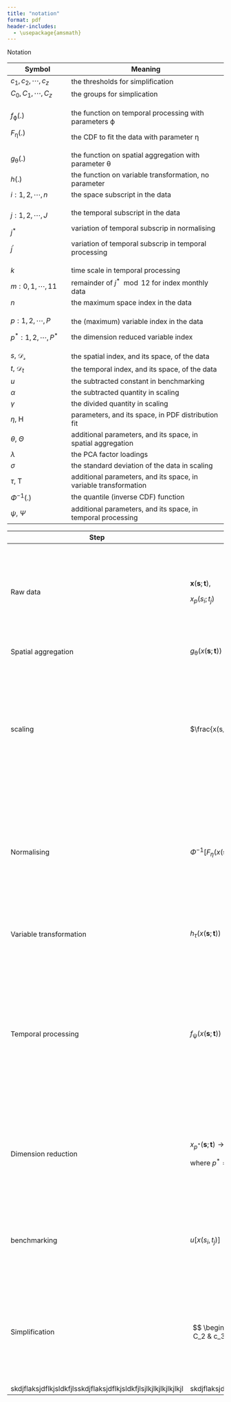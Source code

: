 ```yaml
---
title: "notation"
format: pdf
header-includes:
  - \usepackage{amsmath}
---
```


Notation

+---------------------------+-----------------------------------------------------------------------+
| Symbol                    | Meaning                                                               |
+===========================+=======================================================================+
| $c_1, c_2, \cdots, c_z$   | the thresholds for simplification                                     |
+---------------------------+-----------------------------------------------------------------------+
| $C_0, C_1, \cdots, C_z$   | the groups for simplication                                           |
+---------------------------+-----------------------------------------------------------------------+
| $f_{\mathcal{\phi}}(.)$   | the function on temporal processing with parameters $\mathcal{\phi}$  |
|                           |                                                                       |
| $F_{\mathcal{\eta}}(.)$   | the CDF to fit the data with parameter $\mathcal{\eta}$               |
+---------------------------+-----------------------------------------------------------------------+
| $g_{\mathcal{\theta}}(.)$ | the function on spatial aggregation with parameter $\mathcal{\theta}$ |
+---------------------------+-----------------------------------------------------------------------+
| $h(.)$                    | the function on variable transformation, no parameter                 |
+---------------------------+-----------------------------------------------------------------------+
| $i: 1, 2, \cdots, n$      | the space subscript in the data                                       |
+---------------------------+-----------------------------------------------------------------------+
| $j: 1, 2, \cdots, J$      | the temporal subscript in the data                                    |
|                           |                                                                       |
| $j^*$                     | variation of temporal subscrip in normalising                         |
|                           |                                                                       |
| $j^\prime$                | variation of temporal subscrip in temporal processing                 |
+---------------------------+-----------------------------------------------------------------------+
| $k$                       | time scale in temporal processing                                     |
+---------------------------+-----------------------------------------------------------------------+
| $m: 0, 1, \cdots, 11$     | remainder of $j^* \mod 12$ for index monthly data                     |
+---------------------------+-----------------------------------------------------------------------+
| $n$                       | the maximum space index in the data                                   |
+---------------------------+-----------------------------------------------------------------------+
| $p: 1, 2, \cdots, P$      | the (maximum) variable index in the data                              |
|                           |                                                                       |
| $p^*: 1, 2, \cdots, P^*$  | the dimension reduced variable index                                  |
+---------------------------+-----------------------------------------------------------------------+
| $s$, $\mathcal{D_s}$      | the spatial index, and its space, of the data                         |
+---------------------------+-----------------------------------------------------------------------+
| $t$, $\mathcal{D}_t$      | the temporal index, and its space, of the data                        |
+---------------------------+-----------------------------------------------------------------------+
| $u$                       | the subtracted constant in benchmarking                               |
+---------------------------+-----------------------------------------------------------------------+
| $\alpha$                  | the subtracted quantity in scaling                                    |
+---------------------------+-----------------------------------------------------------------------+
| $\gamma$                  | the divided quantity in scaling                                       |
+---------------------------+-----------------------------------------------------------------------+
| $\eta$, H                 | parameters, and its space, in PDF distribution fit                    |
+---------------------------+-----------------------------------------------------------------------+
| $\theta$, $\Theta$        | additional parameters, and its space, in spatial aggregation          |
+---------------------------+-----------------------------------------------------------------------+
| $\lambda$                 | the PCA factor loadings                                               |
+---------------------------+-----------------------------------------------------------------------+
| $\sigma$                  | the standard deviation of the data in scaling                         |
+---------------------------+-----------------------------------------------------------------------+
| $\tau$, T                 | additional parameters, and its space, in variable transformation      |
+---------------------------+-----------------------------------------------------------------------+
| $\Phi^{-1}(.)$            | the quantile (inverse CDF) function                                   |
+---------------------------+-----------------------------------------------------------------------+
| $\psi$, $\Psi$            | additional parameters, and its space, in temporal processing          |
+---------------------------+-----------------------------------------------------------------------+

+-----------------------------------------------------------------+----------------------------------------------------------------------------------------------+-----------------------------------------------------------------------------------------------------------------------------------------------------------------------------+
| Step                                                            | Notation                                                                                     | Notes                                                                                                                                                                       |
+=================================================================+==============================================================================================+=============================================================================================================================================================================+
| Raw data                                                        | $\mathbf{x}(\mathbf{s};\mathbf{t})$,                                                         | $\mathbf{s} \in \mathcal{D}_s$, $\mathcal{D}_s \subseteq \mathbb{R}^2$, $\mathbf{s} = (s_1, s_2, \cdots, s_n)^\prime$                                                       |
|                                                                 |                                                                                              |                                                                                                                                                                             |
|                                                                 | $x_{p}(s_i;t_j)$                                                                             | $t \in \mathcal{D}_t$ , $\mathbf{t} = (t_1, t_2, \cdots, t_J)^\prime$                                                                                                       |
|                                                                 |                                                                                              |                                                                                                                                                                             |
|                                                                 |                                                                                              | $\mathbf{x}(\mathbf{s}; \mathbf{t}) = (x_1(\mathbf{s}; \mathbf{t}), x_2(\mathbf{s}; \mathbf{t}), \cdots, x_P(\mathbf{s}; \mathbf{t}))^\prime$                               |
|                                                                 |                                                                                              |                                                                                                                                                                             |
|                                                                 |                                                                                              | when the pipeline step can be written in univariate case, the data will be referred to as $x(\mathbf{s};\mathbf{t})$                                                        |
+-----------------------------------------------------------------+----------------------------------------------------------------------------------------------+-----------------------------------------------------------------------------------------------------------------------------------------------------------------------------+
| Spatial aggregation                                             | $g_{\mathcal{\theta}}(x(\mathbf{s};\mathbf{t}))$                                             | where $\theta \in \Theta \subseteq \mathbb{R}^{d_{\theta}}$, $d_{\theta}$ is the number of parameter of $\theta$                                                            |
+-----------------------------------------------------------------+----------------------------------------------------------------------------------------------+-----------------------------------------------------------------------------------------------------------------------------------------------------------------------------+
| scaling                                                         | $\frac{x(s_i;t_j) - \alpha}{\gamma}$                                                         | [Example 1: z-score standardisation:]{.underline}                                                                                                                           |
|                                                                 |                                                                                              |                                                                                                                                                                             |
|                                                                 |                                                                                              | $\alpha = \bar{x}(s; t)$ and $\gamma = \sigma(s; t)$ to standardise the data by the its mean and standard deviation across all time and all space units.                    |
|                                                                 |                                                                                              |                                                                                                                                                                             |
|                                                                 |                                                                                              | [Example 2: standardise into unit interval:]{.underline}                                                                                                                    |
|                                                                 |                                                                                              |                                                                                                                                                                             |
|                                                                 |                                                                                              | $\alpha = \min[x(s_i, t_j)]$ and $\gamma = \max[x(s_i, t_j)] - \min[x(s_i, t_j)]$                                                                                           |
|                                                                 |                                                                                              |                                                                                                                                                                             |
|                                                                 |                                                                                              | where $\min[.]$ and $\max[.]$ are the minimum and maximum value across all spatial and temporal units.                                                                      |
+-----------------------------------------------------------------+----------------------------------------------------------------------------------------------+-----------------------------------------------------------------------------------------------------------------------------------------------------------------------------+
| Normalising                                                     | $\Phi^{-1}[F_{\eta}(x(\mathbf{s}; \mathbf{t}))]$                                             | where $\eta \in H \subseteq \mathbb{R}^{d_{\eta}}$, $d_{\eta}$ is the number of parameter of $\eta$                                                                         |
|                                                                 |                                                                                              |                                                                                                                                                                             |
|                                                                 |                                                                                              | [Example:]{.underline}                                                                                                                                                      |
|                                                                 |                                                                                              |                                                                                                                                                                             |
|                                                                 |                                                                                              | When CDF $F(.)$ is separately fitted for each month:                                                                                                                        |
|                                                                 |                                                                                              |                                                                                                                                                                             |
|                                                                 |                                                                                              | $\Phi^{-1}[F_{\eta}^m(x(\mathbf{s};t_{j^*}))]$ where $j^*$ is all the indexes that satisfy $j^* \mod 12 = m$ for each $m = 0, 1,\cdots, 11$                                 |
+-----------------------------------------------------------------+----------------------------------------------------------------------------------------------+-----------------------------------------------------------------------------------------------------------------------------------------------------------------------------+
| Variable transformation                                         | $h_{\tau}(x(\mathbf{s};\mathbf{t}))$                                                         | where $\tau \in T \subseteq \mathbb{R}^{d_{\tau}}$, $d_{\tau}$ is the number of parameter of $\tau$                                                                         |
|                                                                 |                                                                                              |                                                                                                                                                                             |
|                                                                 |                                                                                              | TODO: to be filled                                                                                                                                                          |
+-----------------------------------------------------------------+----------------------------------------------------------------------------------------------+-----------------------------------------------------------------------------------------------------------------------------------------------------------------------------+
| Temporal processing                                             | $f_{\mathcal{\psi}}(x(\mathbf{s};\mathbf{t}))$                                               | where $\psi \in \Psi \subseteq \mathbb{R}^{d_{\psi}}$, $d_{\psi}$ is the number of parameter of $\psi$                                                                      |
|                                                                 |                                                                                              |                                                                                                                                                                             |
|                                                                 |                                                                                              | [Example 1]{.underline}:                                                                                                                                                    |
|                                                                 |                                                                                              |                                                                                                                                                                             |
|                                                                 |                                                                                              | aggregate across a time scale of $\psi = k$:                                                                                                                                |
|                                                                 |                                                                                              |                                                                                                                                                                             |
|                                                                 |                                                                                              | $$x(s_i;t_{j^\prime}) = \sum_{j = j^\prime-k+1}^{j^\prime}x(s_i; t_j) $$                                                                                                    |
|                                                                 |                                                                                              |                                                                                                                                                                             |
|                                                                 |                                                                                              | [Example 2]{.underline}:                                                                                                                                                    |
|                                                                 |                                                                                              |                                                                                                                                                                             |
|                                                                 |                                                                                              | aggregate with a kernel weight $\psi = w_{ij}$:                                                                                                                             |
|                                                                 |                                                                                              |                                                                                                                                                                             |
|                                                                 |                                                                                              | $$x(s_i; t_{j^\prime}) = \sum_{j = j^\prime-k+1}^{j^\prime}w_{ij}x(s_i;t_j)$$                                                                                               |
+-----------------------------------------------------------------+----------------------------------------------------------------------------------------------+-----------------------------------------------------------------------------------------------------------------------------------------------------------------------------+
| Dimension reduction                                             | $x_{p^*}(\mathbf{s}; \mathbf{t}) \rightarrow x_p(\mathbf{s}; \mathbf{t})$                    | [Example: first principal component:]{.underline}                                                                                                                           |
|                                                                 |                                                                                              |                                                                                                                                                                             |
|                                                                 | where $p^* = 1, 2, \cdots, P^*$ and $P^* < P$                                                | $$x_{p^*}(\mathbf{s}; \mathbf{t}) = \sum_{p = 1}^{P}\lambda_{p}x_p(\mathbf{s};\mathbf{t})$$                                                                                 |
|                                                                 |                                                                                              |                                                                                                                                                                             |
|                                                                 |                                                                                              | where $\lambda_p$ is the loading of the PC1, derived from maximising the variance of the data given the constraint $\sum_{p=1}^P\lambda_p^2 = 1$                            |
+-----------------------------------------------------------------+----------------------------------------------------------------------------------------------+-----------------------------------------------------------------------------------------------------------------------------------------------------------------------------+
| benchmarking                                                    | $u[x(s_i, t_j)]$                                                                             | where $u$ is a scalar of interest in the index constructed, could be a constant or a function of the data, i.e. mean.                                                       |
|                                                                 |                                                                                              |                                                                                                                                                                             |
|                                                                 |                                                                                              | [Example]{.underline}:                                                                                                                                                      |
|                                                                 |                                                                                              |                                                                                                                                                                             |
|                                                                 |                                                                                              | In SPI, $u = -2$ is the threshold for extreme drought.                                                                                                                      |
+-----------------------------------------------------------------+----------------------------------------------------------------------------------------------+-----------------------------------------------------------------------------------------------------------------------------------------------------------------------------+
| Simplification                                                  | $$                                                                                           | [Example:]{.underline}                                                                                                                                                      |
|                                                                 | \begin{cases}                                                                                |                                                                                                                                                                             |
|                                                                 | C_0 & c_1 \leq (s_i; t_j) < c_0 \\                                                           | In SPI, four categories are classified: mild drought: $[-0.99, 0]$; moderate drought: $[-1.49, -1]$; severe drought: $[-1.99, -1.5]$, and extreme drought: $[-\infty, -2]$. |
|                                                                 | C_1 & c_2 \leq x(s_i; t_j) < c_1 \\                                                          |                                                                                                                                                                             |
|                                                                 | C_2 & c_3 \leq x(s_i; t_j) < c_2 \\                                                          | Here $C_0, C_1, C_2, C_3$ are the drought categories: mild, moderate, severe, and extreme drought ($z = 3$) and $c_0 =0, c_1 = -1, c_2 = -1.5, c_3 = -2$                    |
|                                                                 | \cdots \\                                                                                    |                                                                                                                                                                             |
|                                                                 | C_z & c_z \leq x(s_i; t_j)                                                                   |                                                                                                                                                                             |
|                                                                 | \end{cases}                                                                                  |                                                                                                                                                                             |
|                                                                 | $$                                                                                           |                                                                                                                                                                             |
+-----------------------------------------------------------------+----------------------------------------------------------------------------------------------+-----------------------------------------------------------------------------------------------------------------------------------------------------------------------------+
| skdjflaksjdflkjsldkfjlsskdjflaksjdflkjsldkfjlsjlkjlkjlkjlkjlkjl | skdjflaksjdflkjsldkfjlsskdjflaksjdflkjsldkfjlsskdjflaksjdflkjsldkfjlsskdjflaksjdflkjsldkfjls | skdjflaksjdflkjsldkfjlsskdjflaksjdflkjsldkfjls                                                                                                                              |
+-----------------------------------------------------------------+----------------------------------------------------------------------------------------------+-----------------------------------------------------------------------------------------------------------------------------------------------------------------------------+
